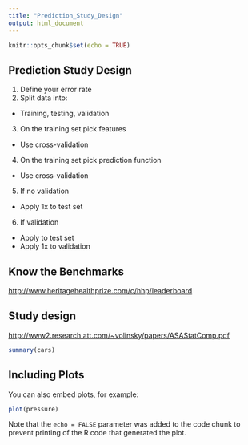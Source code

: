 ```yaml
---
title: "Prediction_Study_Design"
output: html_document
---
```


```r
knitr::opts_chunk$set(echo = TRUE)
```

## Prediction Study Design

1. Define your error rate
2. Split data into:
- Training, testing, validation
3. On the training set pick features
- Use cross-validation
4. On the training set pick prediction function
- Use cross-validation
5. If no validation
- Apply 1x to test set
6. If validation
- Apply to test set
- Apply 1x to validation

## Know the Benchmarks
<http://www.heritagehealthprize.com/c/hhp/leaderboard>

## Study design
<http://www2.research.att.com/~volinsky/papers/ASAStatComp.pdf>

```r
summary(cars)
```

## Including Plots

You can also embed plots, for example:

```r
plot(pressure)
```

Note that the `echo = FALSE` parameter was added to the code chunk to prevent printing of the R code that generated the plot.
